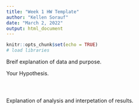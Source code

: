 ---
title: "Week 1 HW Template"
author: "Kellen Sorauf"
date: "March 2, 2022"
output: html_document
---

```{r setup, include=FALSE}
knitr::opts_chunk$set(echo = TRUE)
# load libraries
```


Breif explanation of data and purpose.

Your Hypothesis.


```{r data_cleaning}

```


```{r EDA}

```

```{r histogram_plot(s)}

```

Explanation of analysis and interpetation of results.
